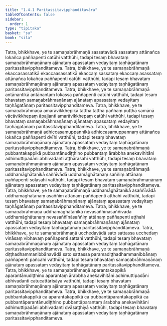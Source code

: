 ```yaml
---
title: "1.4.1 Paritassitavipphanditavāra"
tableOfContents: false
sidebar:
  order: 1
type: "tipitaka"
basket: "su"
book: "sila"
---
```



<DynamicBreadcrumb />

<Division number="105" book="sila" bookNo="6" page="36">

<Paragraph number="178" book="sila">
Tatra, bhikkhave, ye te samaṇabrāhmaṇā sassatavādā sassataṃ attānañca lokañca paññapenti catūhi vatthūhi, tadapi tesaṃ bhavataṃ samaṇabrāhmaṇānaṃ ajānataṃ apassataṃ vedayitaṃ taṇhāgatānaṃ paritassitavipphanditameva.
</Paragraph>

</Division>
<Division number="106" book="sila" bookNo="6" page="36">

<Paragraph number="179" book="sila">
Tatra, bhikkhave, ye te samaṇabrāhmaṇā ekaccasassatikā ekaccaasassatikā ekaccaṃ sassataṃ ekaccaṃ asassataṃ attānañca lokañca paññapenti catūhi vatthūhi, tadapi tesaṃ bhavataṃ samaṇabrāhmaṇānaṃ ajānataṃ apassataṃ vedayitaṃ taṇhāgatānaṃ paritassitavipphanditameva.
</Paragraph>

</Division>
<Division number="107" book="sila" bookNo="6" page="36">

<Paragraph number="180" book="sila">
Tatra, bhikkhave, ye te samaṇabrāhmaṇā antānantikā antānantaṃ lokassa paññapenti catūhi vatthūhi, tadapi tesaṃ bhavataṃ samaṇabrāhmaṇānaṃ ajānataṃ apassataṃ vedayitaṃ taṇhāgatānaṃ paritassitavipphanditameva.
</Paragraph>

</Division>
<Division number="108" book="sila" bookNo="6" page="36">

<Paragraph number="181" book="sila">
Tatra, bhikkhave, ye te samaṇabrāhmaṇā amarāvikkhepikā tattha tattha pañhaṃ puṭṭhā samānā vācāvikkhepaṃ āpajjanti amarāvikkhepaṃ catūhi vatthūhi, tadapi tesaṃ bhavataṃ samaṇabrāhmaṇānaṃ ajānataṃ apassataṃ vedayitaṃ taṇhāgatānaṃ paritassitavipphanditameva.
</Paragraph>

</Division>
<Division number="109" book="sila" bookNo="6" page="36">

<Paragraph number="182" book="sila">
Tatra, bhikkhave, ye te samaṇabrāhmaṇā adhiccasamuppannikā adhiccasamuppannaṃ attānañca lokañca paññapenti dvīhi vatthūhi, tadapi tesaṃ bhavataṃ samaṇabrāhmaṇānaṃ ajānataṃ apassataṃ vedayitaṃ taṇhāgatānaṃ paritassitavipphanditameva.
</Paragraph>

</Division>
<Division number="110" book="sila" bookNo="6" page="36">

<Paragraph number="183" book="sila">
Tatra, bhikkhave, ye te samaṇabrāhmaṇā pubbantakappikā pubbantānudiṭṭhino pubbantaṃ ārabbha anekavihitāni adhimuttipadāni abhivadanti aṭṭhārasahi vatthūhi, tadapi tesaṃ bhavataṃ samaṇabrāhmaṇānaṃ ajānataṃ apassataṃ vedayitaṃ taṇhāgatānaṃ paritassitavipphanditameva.
</Paragraph>

</Division>
<Division number="111" book="sila" bookNo="6" page="37">

<Paragraph number="184" book="sila">
Tatra, bhikkhave, ye te samaṇabrāhmaṇā uddhamāghātanikā saññīvādā uddhamāghātanaṃ saññiṃ attānaṃ paññapenti soḷasahi vatthūhi, tadapi tesaṃ bhavataṃ samaṇabrāhmaṇānaṃ ajānataṃ apassataṃ vedayitaṃ taṇhāgatānaṃ paritassitavipphanditameva.
</Paragraph>

</Division>
<Division number="112" book="sila" bookNo="6" page="37">

<Paragraph number="185" book="sila">
Tatra, bhikkhave, ye te samaṇabrāhmaṇā uddhamāghātanikā asaññīvādā uddhamāghātanaṃ asaññiṃ attānaṃ paññapenti aṭṭhahi vatthūhi, tadapi tesaṃ bhavataṃ samaṇabrāhmaṇānaṃ ajānataṃ apassataṃ vedayitaṃ taṇhāgatānaṃ paritassitavipphanditameva.
</Paragraph>

</Division>
<Division number="113" book="sila" bookNo="6" page="37">

<Paragraph number="186" book="sila">
Tatra, bhikkhave, ye te samaṇabrāhmaṇā uddhamāghātanikā nevasaññīnāsaññīvādā uddhamāghātanaṃ nevasaññīnāsaññiṃ attānaṃ paññapenti aṭṭhahi vatthūhi, tadapi tesaṃ bhavataṃ samaṇabrāhmaṇānaṃ ajānataṃ apassataṃ vedayitaṃ taṇhāgatānaṃ paritassitavipphanditameva.
</Paragraph>

</Division>
<Division number="114" book="sila" bookNo="6" page="37">

<Paragraph number="187" book="sila">
Tatra, bhikkhave, ye te samaṇabrāhmaṇā ucchedavādā sato sattassa ucchedaṃ vināsaṃ vibhavaṃ paññapenti sattahi vatthūhi, tadapi tesaṃ bhavataṃ samaṇabrāhmaṇānaṃ ajānataṃ apassataṃ vedayitaṃ taṇhāgatānaṃ paritassitavipphanditameva.
</Paragraph>

</Division>
<Division number="115" book="sila" bookNo="6" page="37">

<Paragraph number="188" book="sila">
Tatra, bhikkhave, ye te samaṇabrāhmaṇā diṭṭhadhammanibbānavādā sato sattassa paramadiṭṭhadhammanibbānaṃ paññapenti pañcahi vatthūhi, tadapi tesaṃ bhavataṃ samaṇabrāhmaṇānaṃ ajānataṃ apassataṃ vedayitaṃ taṇhāgatānaṃ paritassitavipphanditameva.
</Paragraph>

</Division>
<Division number="116" book="sila" bookNo="6" page="37">

<Paragraph number="189" book="sila">
Tatra, bhikkhave, ye te samaṇabrāhmaṇā aparantakappikā aparantānudiṭṭhino aparantaṃ ārabbha anekavihitāni adhimuttipadāni abhivadanti catucattārīsāya vatthūhi, tadapi tesaṃ bhavataṃ samaṇabrāhmaṇānaṃ ajānataṃ apassataṃ vedayitaṃ taṇhāgatānaṃ paritassitavipphanditameva.
</Paragraph>

</Division>
<Division number="117" book="sila" bookNo="6" page="38">

<Paragraph number="190" book="sila">
Tatra, bhikkhave, ye te samaṇabrāhmaṇā pubbantakappikā ca aparantakappikā ca pubbantāparantakappikā ca pubbantāparantānudiṭṭhino pubbantāparantaṃ ārabbha anekavihitāni adhimuttipadāni abhivadanti dvāsaṭṭhiyā vatthūhi, tadapi tesaṃ bhavataṃ samaṇabrāhmaṇānaṃ ajānataṃ apassataṃ vedayitaṃ taṇhāgatānaṃ paritassitavipphanditameva.
</Paragraph>
</Division>